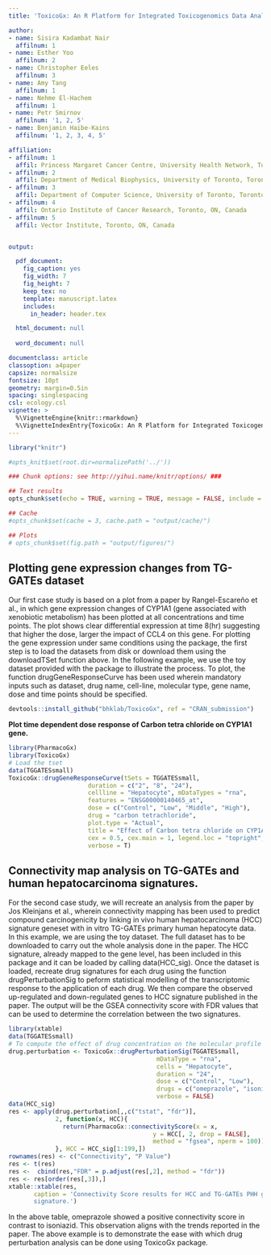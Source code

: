 ```yaml
---
title: 'ToxicoGx: An R Platform for Integrated Toxicogenomics Data Analysis'

author:  
- name: Sisira Kadambat Nair
  affilnum: 1
- name: Esther Yoo
  affilnum: 2
- name: Christopher Eeles
  affilnum: 3
- name: Amy Tang
  affilnum: 1
- name: Nehme El-Hachem
  affilnum: 1
- name: Petr Smirnov
  affilnum: '1, 2, 5'
- name: Benjamin Haibe-Kains
  affilnum: '1, 2, 3, 4, 5'

affiliation:
- affilnum: 1
  affil: Princess Margaret Cancer Centre, University Health Network, Toronto, ON, Canada
- affilnum: 2
  affil: Department of Medical Biophysics, University of Toronto, Toronto, ON, Canada
- affilnum: 3
  affil: Department of Computer Science, University of Toronto, Toronto, ON, Canada
- affilnum: 4
  affil: Ontario Institute of Cancer Research, Toronto, ON, Canada
- affilnum: 5
  affil: Vector Institute, Toronto, ON, Canada


output:

  pdf_document:
    fig_caption: yes
    fig_width: 7
    fig_height: 7
    keep_tex: no
    template: manuscript.latex
    includes:
      in_header: header.tex

  html_document: null
  
  word_document: null

documentclass: article
classoption: a4paper
capsize: normalsize
fontsize: 10pt
geometry: margin=0.5in
spacing: singlespacing
csl: ecology.csl
vignette: >
  %\VignetteEngine{knitr::rmarkdown}
  %\VignetteIndexEntry{ToxicoGx: An R Platform for Integrated Toxicogenomics Data Analysis}
---
```




```r

library("knitr")

#opts_knit$set(root.dir=normalizePath('../'))

### Chunk options: see http://yihui.name/knitr/options/ ###

## Text results
opts_chunk$set(echo = TRUE, warning = TRUE, message = FALSE, include = TRUE)

## Cache
#opts_chunk$set(cache = 3, cache.path = "output/cache/")

## Plots
# opts_chunk$set(fig.path = "output/figures/")


```


## Plotting gene expression changes from TG-GATEs dataset

Our first case study is based on a plot from a paper by Rangel-Escareño et al., in which gene expression changes of CYP1A1 (gene associated with xenobiotic metabolism) has been plotted at all concentrations and time points. The plot shows clear differential expression at time 8(hr) suggesting that higher the dose, larger the impact of CCL4 on this gene.
For plotting the gene expression under same conditions using the package, the first step is to load the datasets from disk or download them using the downloadTSet function above. In the following example, we use the toy dataset provided with the package to illustrate the process. 
To plot, the function drugGeneResponseCurve has been used wherein mandatory inputs such as dataset, drug name, cell-line, molecular type, gene name, dose and time points should be specified.

```r
devtools::install_github("bhklab/ToxicoGx", ref = "CRAN_submission")
```


**Plot time dependent dose response of Carbon tetra chloride on CYP1A1 gene.**
```r
library(PharmacoGx)
library(ToxicoGx)
# Load the tset 
data(TGGATESsmall)
ToxicoGx::drugGeneResponseCurve(tSets = TGGATESsmall,
                      duration = c("2", "8", "24"), 
                      cellline = "Hepatocyte", mDataTypes = "rna", 
                      features = "ENSG00000140465_at", 
                      dose = c("Control", "Low", "Middle", "High"),
                      drug = "carbon tetrachloride", 
                      plot.type = "Actual",
                      title = "Effect of Carbon tetra chloride on CYP1A1.",
                      cex = 0.5, cex.main = 1, legend.loc = "topright", 
                      verbose = T)

```

## Connectivity map analysis on TG-GATEs and human hepatocarcinoma signatures.

For the second case study, we will recreate an analysis from the paper by Jos Kleinjans et al., wherein connectivity mapping has been used to predict compound carcinogenicity
by linking in vivo human hepatocarcinoma (HCC) signature geneset with in vitro TG-GATEs primary human hepatocyte data. In this example, we are using the toy dataset. The full dataset has to be downloaded to carry out the whole analysis done in the paper.
The HCC signature, already mapped to the gene level, has been included in this package and it can be loaded by calling data(HCC_sig). Once the dataset is loaded, recreate drug signatures for each drug using the function drugPerturbationSig to peform statistical modelling of the transcriptomic response to the application of each drug. We then compare the observed up-regulated and down-regulated genes to HCC signature published in the paper. The output will be the GSEA connectivity score with FDR values that can be used to determine the correlation between the two signatures.


```r
library(xtable)
data(TGGATESsmall)
# To compute the effect of drug concentration on the molecular profile of the cell
drug.perturbation <- ToxicoGx::drugPerturbationSig(TGGATESsmall,
                                         mDataType = "rna",
                                         cells = "Hepatocyte",
                                         duration = "24",
                                         dose = c("Control", "Low"),
                                         drugs = c("omeprazole", "isoniazid"),
                                         verbose = FALSE)
data(HCC_sig)
res <- apply(drug.perturbation[,,c("tstat", "fdr")],
             2, function(x, HCC){
               return(PharmacoGx::connectivityScore(x = x,
                                        y = HCC[, 2, drop = FALSE],
                                        method = "fgsea", nperm = 100))
             }, HCC = HCC_sig[1:199,])
rownames(res) <- c("Connectivity", "P Value")
res <- t(res)
res <-  cbind(res,"FDR" = p.adjust(res[,2], method = "fdr"))
res <- res[order(res[,3]),]
xtable::xtable(res,
       caption = 'Connectivity Score results for HCC and TG-GATEs PHH gene
       signature.')
```

In the above table, omeprazole showed a positive connectivity score in contrast to isoniazid. This observation aligns with the trends reported in the paper. The above example is to demonstrate the ease with which drug perturbation analysis can be done using ToxicoGx package.

